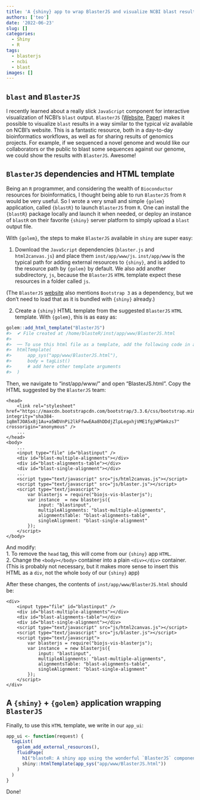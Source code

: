 ```yaml
---
title: 'A {shiny} app to wrap BlasterJS and visualize NCBI blast results locally'
authors: ['teo']
date: '2022-06-23'
slug: []
categories:
  - Shiny
  - R
tags:
  - blasterjs
  - ncbi
  - blast
images: []
---
```

## `blast` and `BlasterJS`

I recently learned about a really slick `JavaScript` component for interactive visualization
of NCBI's `blast` output. `BlasterJS` ([Website](http://sing-group.org/blasterjs/), [Paper](https://journals.plos.org/plosone/article?id=10.1371/journal.pone.0205286)) makes it 
possible to visualize `blast` results in a way similar to the typical viz available on NCBI's 
website. This is a fantastic resource, both in a day-to-day bioinformatics workflows, as well as
for sharing results of genomics projects. For example, if we sequenced a novel genome and would 
like our collaborators or the public to blast some sequences against our genome, we could show
the results with `BlasterJS`. Awesome!

## `BlasterJS` dependencies and HTML template

Being an `R` programmer, and considering the wealth of `Bioconductor` resources for 
bioinformatics, I thought being able to run `BlasterJS` from `R` would be very useful. So
I wrote a very small and simple `{golem}` application, called `{blastR}` to launch `BlasterJS` from `R`. One can
install the `{blastR}` package locally and launch it when needed, or deploy an instance of `blastR` on
their favorite `{shiny}` server platform to simply upload a `blast` output file.

With `{golem}`, the steps to make `BlasterJS` available in `shiny` are super easy:

1. Download the `JavaScript` dependencies (`blaster.js` and `html2canvas.js`) and place 
them `inst/app/www/js`. `inst/app/www` is the typical path for adding external resources to `{shiny}`, 
and is added to the resource path by `{golem}` by default. We also add another subdirectory, `js`,
because the `BlasterJS` `HTML` template expect these resources in a folder called `js`. 

(The `BlasterJS` [website](http://sing-group.org/blasterjs/) also mentions `Bootstrap 3` as a dependency, 
but we don't need to load that as it is bundled with `{shiny}` already.)

2. Create a `{shiny}` HTML template from the suggested `BlasterJS` `HTML` template. With `{golem}`, this is
as easy as:

```r
golem::add_html_template("BlasterJS")
#>  ✔ File created at /home/blasteR/inst/app/www/BlasterJS.html
#>  
#>  ── To use this html file as a template, add the following code in app_ui.R: ──────────────────────────────────
#>  htmlTemplate(
#>      app_sys("app/www/BlasterJS.html"),
#>      body = tagList()
#>      # add here other template arguments
#>  )
```

Then, we navigate to "inst/app/www/" and open "BlasterJS.html". Copy the HTML suggested
by the `BlasterJS` team:

```
<head>
    <link rel="stylesheet" href="https://maxcdn.bootstrapcdn.com/bootstrap/3.3.6/css/bootstrap.min.css" integrity="sha384-1q8mTJOASx8j1Au+a5WDVnPi2lkFfwwEAa8hDDdjZlpLegxhjVME1fgjWPGmkzs7" crossorigin="anonymous" />
    ...
</head>
<body>
    ...
    <input type="file" id="blastinput" />
    <div id="blast-multiple-alignments"></div>
    <div id="blast-alignments-table"></div>
    <div id="blast-single-alignment"></div>
    ...
    <script type="text/javascript" src="js/html2canvas.js"></script>
    <script type="text/javascript" src="js/blaster.js"></script>
    <script type="text/javascript">
        var blasterjs = require("biojs-vis-blasterjs");
        var instance  = new blasterjs({
            input: "blastinput",
            multipleAlignments: "blast-multiple-alignments",
            alignmentsTable: "blast-alignments-table",
            singleAlignment: "blast-single-alignment"
        });    
    </script>
</body>
```

And modify:  
1. To remove the `head` tag, this will come from our `{shiny}` app `HTML`.   
2. Change the `<body></body>` container into a plain `<div></div>` container.  
(This is probably not necessary, but it makes more sense to insert this HTML as a `div`, 
not the whole `body` of our `{shiny}` app)

After these changes, the contents of `inst/app/www/BlasterJS.html` should be:

```
<div>
    <input type="file" id="blastinput" />
    <div id="blast-multiple-alignments"></div>
    <div id="blast-alignments-table"></div>
    <div id="blast-single-alignment"></div>
    <script type="text/javascript" src="js/html2canvas.js"></script>
    <script type="text/javascript" src="js/blaster.js"></script>
    <script type="text/javascript">
        var blasterjs = require("biojs-vis-blasterjs");
        var instance  = new blasterjs({
            input: "blastinput",
            multipleAlignments: "blast-multiple-alignments",
            alignmentsTable: "blast-alignments-table",
            singleAlignment: "blast-single-alignment"
        });
    </script>
</div>
```

## A `{shiny}` + `{golem}` application wrapping `BlasterJS`

Finally, to use this `HTML` template, we write in our `app_ui`:

```r
app_ui <- function(request) {
  tagList(
    golem_add_external_resources(),
    fluidPage(
      h1("blasteR: A shiny app using the wonderful `BlasterJS` component"),
      shiny::htmlTemplate(app_sys("app/www/BlasterJS.html"))
    )
  )
}
```

Done!